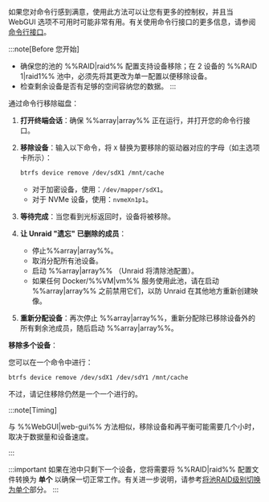 如果您对命令行感到满意，使用此方法可以让您有更多的控制权，并且当 WebGUI 选项不可用时可能非常有用。有关使用命令行接口的更多信息，请参阅[命令行接口](../../../system-administration/advanced-tools/command-line-interface.mdx)。

:::note[Before 您开始]
- 确保您的池的 %%RAID|raid%% 配置支持设备移除；在 2 设备的 %%RAID 1|raid1%% 池中，必须先将其更改为单一配置以便移除设备。
- 检查剩余设备是否有足够的空间容纳您的数据。
:::

通过命令行移除磁盘：

1. **打开终端会话**：确保 %%array|array%% 正在运行，并打开您的命令行接口。

2. **移除设备**：输入以下命令，将 `X` 替换为要移除的驱动器对应的字母（如主选项卡所示）：

   ```bash
   btrfs device remove /dev/sdX1 /mnt/cache
   ```

   - 对于加密设备，使用：`/dev/mapper/sdX1`。
   - 对于 NVMe 设备，使用：`nvmeXn1p1`。

3. **等待完成**：当您看到光标返回时，设备将被移除。

4. **让 Unraid "遗忘" 已删除的成员**：
   - 停止%%array|array%%。
   - 取消分配所有池设备。
   - 启动 %%array|array%% （Unraid 将清除池配置）。
   - 如果任何 Docker/%%VM|vm%% 服务使用此池，请在启动 %%array|array%% 之前禁用它们，以防 Unraid 在其他地方重新创建映像。

5. **重新分配设备**：再次停止 %%array|array%%，重新分配除已移除设备外的所有剩余池成员，随后启动 %%array|array%%。

**移除多个设备**：

您可以在一个命令中进行：

```bash
btrfs device remove /dev/sdX1 /dev/sdY1 /mnt/cache
```

不过，请记住移除仍然是一个一个进行的。

:::note\[Timing]

与 %%WebGUI|web-gui%% 方法相似，移除设备和再平衡可能需要几个小时，取决于数据量和设备速度。

:::

:::important
如果在池中只剩下一个设备，您将需要将 %%RAID|raid%% 配置文件转换为 **单个** 以确保一切正常工作。有关进一步说明，请参考[将池RAID级别切换为单个](#changing-pool-raid-levels)部分。
:::
